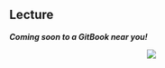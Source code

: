 ## Lecture 

***Coming soon to a GitBook near you!***

<p align = "center">
![](https://i.gifer.com/EniQ.gif)
</p>
